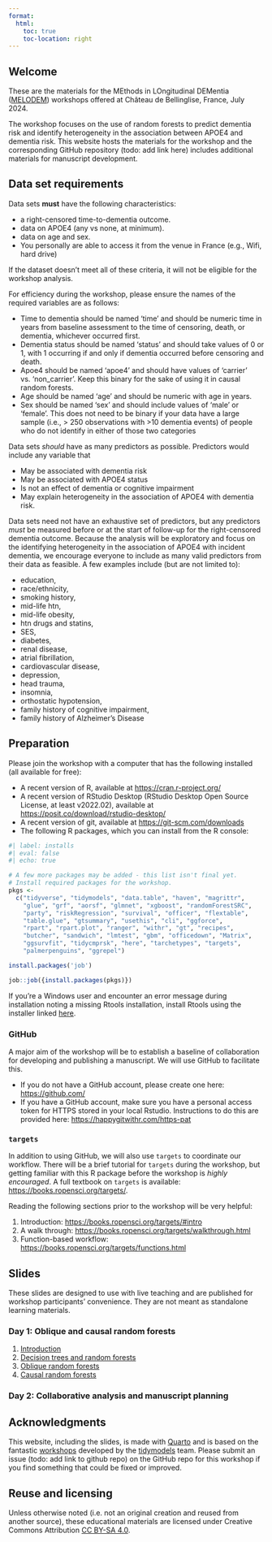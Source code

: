 ```yaml
---
format:
  html:
    toc: true
    toc-location: right
---
```


## Welcome

These are the materials for the MEthods in LOngitudinal DEMentia ([MELODEM](http://www.melodem.org/)) workshops offered at Château de Bellinglise, France, July 2024. 

The workshop focuses on the use of random forests to predict dementia risk and identify heterogeneity in the association between APOE4 and dementia risk. This website hosts the materials for the workshop and the corresponding GitHub repository (todo: add link here) includes additional materials for manuscript development.

## Data set requirements

Data sets **must** have the following characteristics:

- a right-censored time-to-dementia outcome.
- data on APOE4 (any vs none, at minimum).
- data on age and sex.
- You personally are able to access it from the venue in France (e.g., Wifi, hard drive) 

If the dataset doesn’t meet all of these criteria, it will not be eligible for the workshop analysis.

For efficiency during the workshop, please ensure the names of the required variables are as follows: 

- Time to dementia should be named ‘time’ and should be numeric time in years from baseline assessment to the time of censoring, death, or dementia, whichever occurred first.
- Dementia status should be named ‘status’ and should take values of 0 or 1, with 1 occurring if and only if dementia occurred before censoring and death.
- Apoe4 should be named ‘apoe4’ and should have values of ‘carrier’ vs. ‘non_carrier’. Keep this binary for the sake of using it in causal random forests.
- Age should be named ‘age’ and should be numeric with age in years.
- Sex should be named ‘sex’ and should include values of ‘male’ or ‘female’. This does not need to be binary if your data have a large sample (i.e., > 250 observations with >10 dementia events) of people who do not identify in either of those two categories

Data sets *should* have as many predictors as possible. Predictors would include any variable that 

- May be associated with dementia risk 
- May be associated with APOE4 status
- Is not an effect of dementia or cognitive impairment 
- May explain heterogeneity in the association of APOE4 with dementia risk.

Data sets need not have an exhaustive set of predictors, but any predictors *must* be measured before or at the start of follow-up for the right-censored dementia outcome. Because the analysis will be exploratory and focus on the identifying heterogeneity in the association of APOE4 with incident dementia, we encourage everyone to include as many valid predictors from their data as feasible. A few examples include (but are not limited to):

- education, 
- race/ethnicity, 
- smoking history, 
- mid-life htn, 
- mid-life obesity, 
- htn drugs and statins,
- SES,
- diabetes,
- renal disease,
- atrial fibrillation, 
- cardiovascular disease, 
- depression, 
- head trauma, 
- insomnia, 
- orthostatic hypotension, 
- family history of cognitive impairment,
- family history of Alzheimer’s Disease



## Preparation

Please join the workshop with a computer that has the following installed (all available for free):

-   A recent version of R, available at <https://cran.r-project.org/>
-   A recent version of RStudio Desktop (RStudio Desktop Open Source License, at least v2022.02), available at <https://posit.co/download/rstudio-desktop/>
-   A recent version of git, available at <https://git-scm.com/downloads>
-   The following R packages, which you can install from the R console:

```r
#| label: installs
#| eval: false
#| echo: true

# A few more packages may be added - this list isn't final yet.
# Install required packages for the workshop. 
pkgs <- 
  c("tidyverse", "tidymodels", "data.table", "haven", "magrittr",
    "glue", "grf", "aorsf", "glmnet", "xgboost", "randomForestSRC",
    "party", "riskRegression", "survival", "officer", "flextable", 
    "table.glue", "gtsummary", "usethis", "cli", "ggforce",
    "rpart", "rpart.plot", "ranger", "withr", "gt", "recipes", 
    "butcher", "sandwich", "lmtest", "gbm", "officedown", "Matrix",
    "ggsurvfit", "tidycmprsk", "here", "tarchetypes", "targets",
    "palmerpenguins", "ggrepel")

install.packages('job')

job::job({install.packages(pkgs)})

```

If you're a Windows user and encounter an error message during installation noting a missing Rtools installation, install Rtools using the installer linked [here](https://cran.r-project.org/bin/windows/Rtools/).

### GitHub

A major aim of the workshop will be to establish a baseline of collaboration for developing and publishing a manuscript. We will use GitHub to facilitate this. 

-    If you do not have a GitHub account, please create one here: <https://github.com/>
-    If you have a GitHub account, make sure you have a personal access token for HTTPS stored in your local Rstudio. Instructions to do this are provided here: <https://happygitwithr.com/https-pat>

### `targets`

In addition to using GitHub, we will also use `targets` to coordinate our workflow. There will be a brief tutorial for `targets` during the workshop, but getting familiar with this R package before the workshop is *highly encouraged*. A full textbook on `targets` is available: <https://books.ropensci.org/targets/>. 

Reading the following sections prior to the workshop will be very helpful:

1. Introduction: <https://books.ropensci.org/targets/#intro>
2. A walk through: <https://books.ropensci.org/targets/walkthrough.html>
3. Function-based workflow: <https://books.ropensci.org/targets/functions.html>

## Slides

These slides are designed to use with live teaching and are published for workshop participants' convenience. They are not meant as standalone learning materials.

### Day 1: Oblique and causal random forests

1. [Introduction](slides/01-introduction.html){target="_blank"}
2. [Decision trees and random forests](slides/02-trees_and_forests.html){target="_blank"}
3. [Oblique random forests](slides/03-oblique_forests.html){target="_blank"}
4. [Causal random forests](slides/04-causal_forests.html){target="_blank"}

### Day 2: Collaborative analysis and manuscript planning



<!-- There's also a page for [slide annotations](slides/annotations.html){target="_blank"}; these are extra notes for selected slides. -->

## Acknowledgments {.appendix}

This website, including the slides, is made with [Quarto](https://quarto.org/) and is based on the fantastic [workshops](https://workshops.tidymodels.org/) developed by the [tidymodels](https://www.tidymodels.org/) team. Please submit an issue (todo: add link to github repo) on the GitHub repo for this workshop if you find something that could be fixed or improved.


## Reuse and licensing {.appendix}

Unless otherwise noted (i.e. not an original creation and reused from another source), these educational materials are licensed under Creative Commons Attribution [CC BY-SA 4.0](https://creativecommons.org/licenses/by-sa/4.0/).
